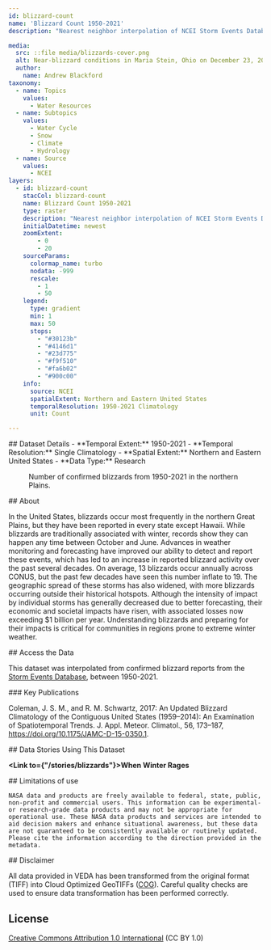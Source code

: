 ```yaml
---
id: blizzard-count
name: 'Blizzard Count 1950-2021'
description: "Nearest neighbor interpolation of NCEI Storm Events Database confirmed blizzard reports from 1950-2021 in the United States, clipped to the Northern Plains, Midwest, and Northeast."

media:
  src: ::file media/blizzards-cover.png
  alt: Near-blizzard conditions in Maria Stein, Ohio on December 23, 2022.
  author: 
    name: Andrew Blackford
taxonomy:
  - name: Topics
    values:
      - Water Resources
  - name: Subtopics
    values:
      - Water Cycle
      - Snow
      - Climate
      - Hydrology
  - name: Source
    values:
      - NCEI
layers:
  - id: blizzard-count
    stacCol: blizzard-count
    name: Blizzard Count 1950-2021
    type: raster
    description: "Nearest neighbor interpolation of NCEI Storm Events Database confirmed blizzard reports from 1950-2021 in the United States, clipped to the Northern Plains, Midwest, and Northeast."
    initialDatetime: newest
    zoomExtent:
        - 0
        - 20
    sourceParams:
      colormap_name: turbo    
      nodata: -999
      rescale:
        - 1
        - 50
    legend:
      type: gradient
      min: 1
      max: 50
      stops:
        - "#30123b"
        - "#4146d1"
        - "#23d775"
        - "#f9f510"
        - "#fa6b02"
        - "#900c00"
    info:
      source: NCEI
      spatialExtent: Northern and Eastern United States
      temporalResolution: 1950-2021 Climatology
      unit: Count

---
```

<Block>
  <Prose>
  ## Dataset Details
  - **Temporal Extent:** 1950-2021
  - **Temporal Resolution:** Single Climatology
  - **Spatial Extent:** Northern and Eastern United States
  - **Data Type:** Research
  </Prose>
<Figure>
  <Map
    center={[-96,44]}
    zoom={4.5}
    datasetId='blizzard-count'
    layerId='blizzard-count'
    dateTime='2021-12-31'
  />
  <Caption
    attrAuthor='NASA'
    attrUrl='https://nasa.gov/'
  >
    Number of confirmed blizzards from 1950-2021 in the northern Plains.
  </Caption>
</Figure>
</Block>


<Block>
  <Prose>
  ## About

  In the United States, blizzards occur most frequently in the northern Great Plains, but they have been reported in every state except Hawaii. While blizzards are traditionally associated with winter, records show they can happen any time between October and June. Advances in weather monitoring and forecasting have improved our ability to detect and report these events, which has led to an increase in reported blizzard activity over the past several decades. On average, 13 blizzards occur annually across CONUS, but the past few decades have seen this number inflate to 19. The geographic spread of these storms has also widened, with more blizzards occurring outside their historical hotspots. Although the intensity of impact by individual storms has generally decreased due to better forecasting, their economic and societal impacts have risen, with associated losses now exceeding $1 billion per year. Understanding blizzards and preparing for their impacts is critical for communities in regions prone to extreme winter weather.
  </Prose>
</Block>


<Block>
  <Prose>
  ## Access the Data

  This dataset was interpolated from confirmed blizzard reports from the [Storm Events Database](https://www.ncdc.noaa.gov/stormevents/), between 1950-2021. 
  </Prose>
</Block>


<Block>
  <Prose>
  ### Key Publications

  Coleman, J. S. M., and R. M. Schwartz, 2017: An Updated Blizzard Climatology of the Contiguous United States (1959–2014): An Examination of Spatiotemporal Trends. J. Appl. Meteor. Climatol., 56, 173–187, https://doi.org/10.1175/JAMC-D-15-0350.1.
  </Prose>
</Block>


<Block>
  <Prose>
  ## Data Stories Using This Dataset
  
  **<Link to={"/stories/blizzards"}>When Winter Rages</Link>**
  </Prose>
</Block>


<Block>
  <Prose>
    ## Limitations of use

    NASA data and products are freely available to federal, state, public, non-profit and commercial users. This information can be experimental- or research-grade data products and may not be appropriate for operational use. These NASA data products and services are intended to aid decision makers and enhance situational awareness, but these data are not guaranteed to be consistently available or routinely updated. Please cite the information according to the direction provided in the metadata.
  </Prose>
</Block>


<Block>
  <Prose>
  ## Disclaimer

  All data provided in VEDA has been transformed from the original format (TIFF) into Cloud Optimized GeoTIFFs ([COG](https://www.cogeo.org)). Careful quality checks are used to ensure data transformation has been performed correctly.  
  </Prose>
</Block>


<Block>
  <Prose>
  
  ## License
  
  [Creative Commons Attribution 1.0 International](https://creativecommons.org/publicdomain/zero/1.0/legalcode) (CC BY 1.0)
  </Prose>
</Block>